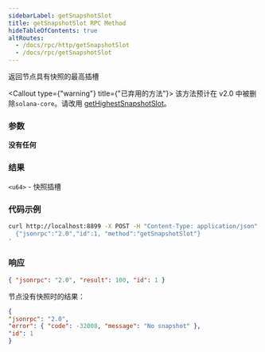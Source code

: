 ```yaml
---
sidebarLabel: getSnapshotSlot
title: getSnapshotSlot RPC Method
hideTableOfContents: true
altRoutes:
  - /docs/rpc/http/getSnapshotSlot
  - /docs/rpc/getSnapshotSlot
---
```


返回节点具有快照的最高插槽


<Callout type={"warning"} title={"已弃用的方法"}>
  该方法预计在 v2.0 中被删除`solana-core`。请改用
  [getHighestSnapshotSlot](/docs/rpc/http/getHighestSnapshotSlot)。
</Callout>

<DocSideBySide>

<DocLeftSide>

### 参数

**没有任何**

### 结果

`<u64>` - 快照插槽

</DocLeftSide>

<DocRightSide>

### 代码示例

```bash
curl http://localhost:8899 -X POST -H "Content-Type: application/json" -d '
  {"jsonrpc":"2.0","id":1, "method":"getSnapshotSlot"}
'
```

### 响应

```json
{ "jsonrpc": "2.0", "result": 100, "id": 1 }
```

节点没有快照时的结果：

  ```json
{
  "jsonrpc": "2.0",
  "error": { "code": -32008, "message": "No snapshot" },
  "id": 1
}
```

</DocRightSide>
</DocSideBySide>
